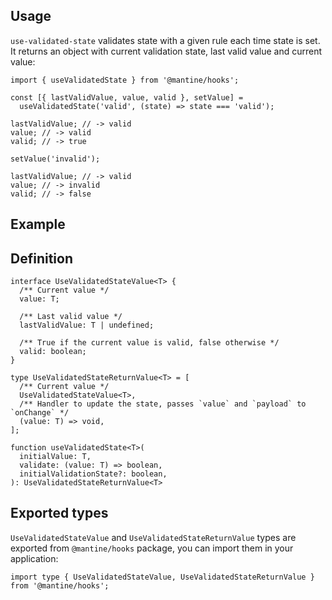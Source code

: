

## Usage

`use-validated-state` validates state with a given rule each time state is set.
It returns an object with current validation state, last valid value and current value:

```tsx
import { useValidatedState } from '@mantine/hooks';

const [{ lastValidValue, value, valid }, setValue] =
  useValidatedState('valid', (state) => state === 'valid');

lastValidValue; // -> valid
value; // -> valid
valid; // -> true

setValue('invalid');

lastValidValue; // -> valid
value; // -> invalid
valid; // -> false
```

## Example

<Demo data={HooksDemos.useValidatedStateDemo} />

## Definition

```tsx
interface UseValidatedStateValue<T> {
  /** Current value */
  value: T;

  /** Last valid value */
  lastValidValue: T | undefined;

  /** True if the current value is valid, false otherwise */
  valid: boolean;
}

type UseValidatedStateReturnValue<T> = [
  /** Current value */
  UseValidatedStateValue<T>,
  /** Handler to update the state, passes `value` and `payload` to `onChange` */
  (value: T) => void,
];

function useValidatedState<T>(
  initialValue: T,
  validate: (value: T) => boolean,
  initialValidationState?: boolean,
): UseValidatedStateReturnValue<T>
```

## Exported types

`UseValidatedStateValue` and `UseValidatedStateReturnValue` types are exported from `@mantine/hooks` package,
you can import them in your application:

```tsx
import type { UseValidatedStateValue, UseValidatedStateReturnValue } from '@mantine/hooks';
```
